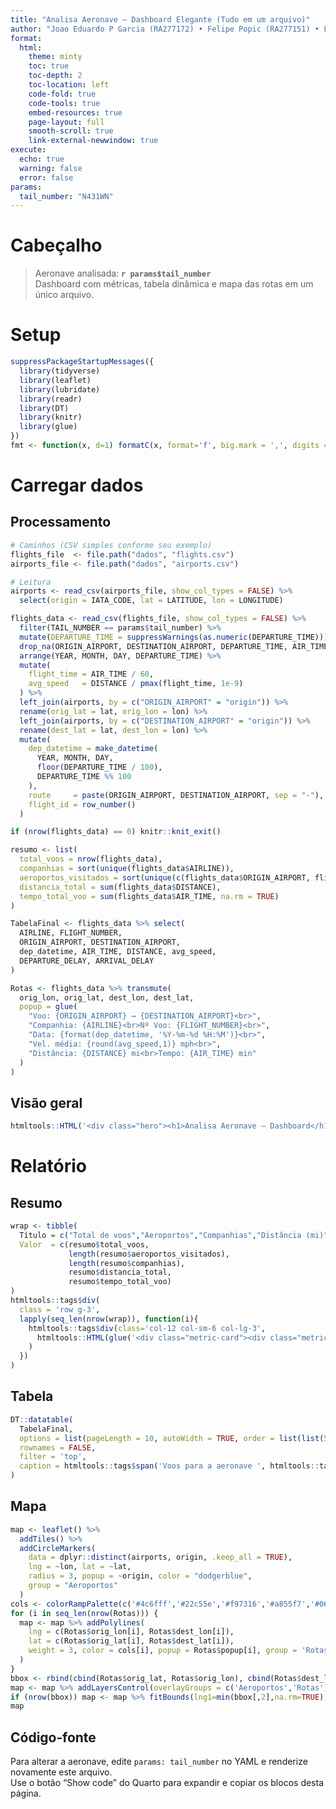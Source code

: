 ---
title: "Analisa Aeronave – Dashboard Elegante (Tudo em um arquivo)"
author: "Joao Eduardo P Garcia (RA277172) • Felipe Popic (RA277151) • Luiz Eduardo C. M. Rodrigues (RA284715)"
format:
  html:
    theme: minty
    toc: true
    toc-depth: 2
    toc-location: left
    code-fold: true
    code-tools: true
    embed-resources: true
    page-layout: full
    smooth-scroll: true
    link-external-newwindow: true
execute:
  echo: true
  warning: false
  error: false
params:
  tail_number: "N431WN"
---

# Cabeçalho

> Aeronave analisada: **`r params$tail_number`**\
> Dashboard com métricas, tabela dinâmica e mapa das rotas em um único arquivo.

```{=html}
<style>
:root{ --card-bg:#ffffff; --card-br:#e5e7eb; --muted:#6b7280; }
.hero{background:linear-gradient(120deg,#38bdf8,#22c55e);color:#fff;border-radius:.8rem;padding:1.25rem 1.5rem;margin-bottom:1rem;}
.hero h1{font-size:1.35rem;margin:0 0 .25rem 0}
.metric-card{background:var(--card-bg);border:1px solid var(--card-br);border-radius:.8rem;padding:1rem;height:100%;box-shadow:0 6px 18px rgba(0,0,0,.05)}
.metric-title{color:var(--muted);font-size:.85rem;margin-bottom:.25rem}
.metric-value{font-size:1.6rem;font-weight:700;color:#0f172a}
.leaflet-container{border-radius:.8rem;border:1px solid var(--card-br)}
.table>thead th{white-space:nowrap}
</style>
```

# Setup

```{r setup}
suppressPackageStartupMessages({
  library(tidyverse)
  library(leaflet)
  library(lubridate)
  library(readr)
  library(DT)
  library(knitr)
  library(glue)
})
fmt <- function(x, d=1) formatC(x, format='f', big.mark = ',', digits = d)
```

# Carregar dados {.panel-tabset}

## Processamento

```{r dados}
# Caminhos (CSV simples conforme seu exemplo)
flights_file  <- file.path("dados", "flights.csv")
airports_file <- file.path("dados", "airports.csv")

# Leitura
airports <- read_csv(airports_file, show_col_types = FALSE) %>%
  select(origin = IATA_CODE, lat = LATITUDE, lon = LONGITUDE)

flights_data <- read_csv(flights_file, show_col_types = FALSE) %>%
  filter(TAIL_NUMBER == params$tail_number) %>%
  mutate(DEPARTURE_TIME = suppressWarnings(as.numeric(DEPARTURE_TIME))) %>%
  drop_na(ORIGIN_AIRPORT, DESTINATION_AIRPORT, DEPARTURE_TIME, AIR_TIME, DISTANCE) %>%
  arrange(YEAR, MONTH, DAY, DEPARTURE_TIME) %>%
  mutate(
    flight_time = AIR_TIME / 60,
    avg_speed   = DISTANCE / pmax(flight_time, 1e-9)
  ) %>%
  left_join(airports, by = c("ORIGIN_AIRPORT" = "origin")) %>%
  rename(orig_lat = lat, orig_lon = lon) %>%
  left_join(airports, by = c("DESTINATION_AIRPORT" = "origin")) %>%
  rename(dest_lat = lat, dest_lon = lon) %>%
  mutate(
    dep_datetime = make_datetime(
      YEAR, MONTH, DAY,
      floor(DEPARTURE_TIME / 100),
      DEPARTURE_TIME %% 100
    ),
    route     = paste(ORIGIN_AIRPORT, DESTINATION_AIRPORT, sep = "-"),
    flight_id = row_number()
  )

if (nrow(flights_data) == 0) knitr::knit_exit()

resumo <- list(
  total_voos = nrow(flights_data),
  companhias = sort(unique(flights_data$AIRLINE)),
  aeroportos_visitados = sort(unique(c(flights_data$ORIGIN_AIRPORT, flights_data$DESTINATION_AIRPORT))),
  distancia_total = sum(flights_data$DISTANCE),
  tempo_total_voo = sum(flights_data$AIR_TIME, na.rm = TRUE)
)

TabelaFinal <- flights_data %>% select(
  AIRLINE, FLIGHT_NUMBER,
  ORIGIN_AIRPORT, DESTINATION_AIRPORT,
  dep_datetime, AIR_TIME, DISTANCE, avg_speed,
  DEPARTURE_DELAY, ARRIVAL_DELAY
)

Rotas <- flights_data %>% transmute(
  orig_lon, orig_lat, dest_lon, dest_lat,
  popup = glue(
    "Voo: {ORIGIN_AIRPORT} → {DESTINATION_AIRPORT}<br>",
    "Companhia: {AIRLINE}<br>Nº Voo: {FLIGHT_NUMBER}<br>",
    "Data: {format(dep_datetime, '%Y-%m-%d %H:%M')}<br>",
    "Vel. média: {round(avg_speed,1)} mph<br>",
    "Distância: {DISTANCE} mi<br>Tempo: {AIR_TIME} min"
  )
)
```

## Visão geral

```{r overview, echo=FALSE}
htmltools::HTML('<div class="hero"><h1>Analisa Aeronave — Dashboard</h1><div>Resumo, tabela dinâmica e mapa interativo das rotas</div></div>')
```

# Relatório {.panel-tabset}

## Resumo

```{r}
wrap <- tibble(
  Título = c("Total de voos","Aeroportos","Companhias","Distância (mi)","Tempo total (min)"),
  Valor  = c(resumo$total_voos,
             length(resumo$aeroportos_visitados),
             length(resumo$companhias),
             resumo$distancia_total,
             resumo$tempo_total_voo)
)
htmltools::tags$div(
  class = 'row g-3',
  lapply(seq_len(nrow(wrap)), function(i){
    htmltools::tags$div(class='col-12 col-sm-6 col-lg-3',
      htmltools::HTML(glue('<div class="metric-card"><div class="metric-title">{wrap$Título[i]}</div><div class="metric-value">{fmt(wrap$Valor[i], ifelse(i>=4,0,0))}</div></div>'))
    )
  })
)
```

## Tabela

```{r}
DT::datatable(
  TabelaFinal,
  options = list(pageLength = 10, autoWidth = TRUE, order = list(list(5,'asc'))),
  rownames = FALSE,
  filter = 'top',
  caption = htmltools::tags$span('Voos para a aeronave ', htmltools::tags$strong(params$tail_number))
)
```

## Mapa

```{r}
map <- leaflet() %>%
  addTiles() %>%
  addCircleMarkers(
    data = dplyr::distinct(airports, origin, .keep_all = TRUE),
    lng = ~lon, lat = ~lat,
    radius = 3, popup = ~origin, color = "dodgerblue",
    group = "Aeroportos"
  )
cols <- colorRampPalette(c('#4c6fff','#22c55e','#f97316','#a855f7','#06b6d4','#ef4444','#10b981','#f59e0b'))(nrow(Rotas))
for (i in seq_len(nrow(Rotas))) {
  map <- map %>% addPolylines(
    lng = c(Rotas$orig_lon[i], Rotas$dest_lon[i]),
    lat = c(Rotas$orig_lat[i], Rotas$dest_lat[i]),
    weight = 3, color = cols[i], popup = Rotas$popup[i], group = 'Rotas'
  )
}
bbox <- rbind(cbind(Rotas$orig_lat, Rotas$orig_lon), cbind(Rotas$dest_lat, Rotas$dest_lon))
map <- map %>% addLayersControl(overlayGroups = c('Aeroportos','Rotas'), options = layersControlOptions(collapsed = FALSE))
if (nrow(bbox)) map <- map %>% fitBounds(lng1=min(bbox[,2],na.rm=TRUE), lat1=min(bbox[,1],na.rm=TRUE), lng2=max(bbox[,2],na.rm=TRUE), lat2=max(bbox[,1],na.rm=TRUE))
map
```

## Código‑fonte

Para alterar a aeronave, edite `params: tail_number` no YAML e renderize novamente este arquivo.\
Use o botão “Show code” do Quarto para expandir e copiar os blocos desta página.
